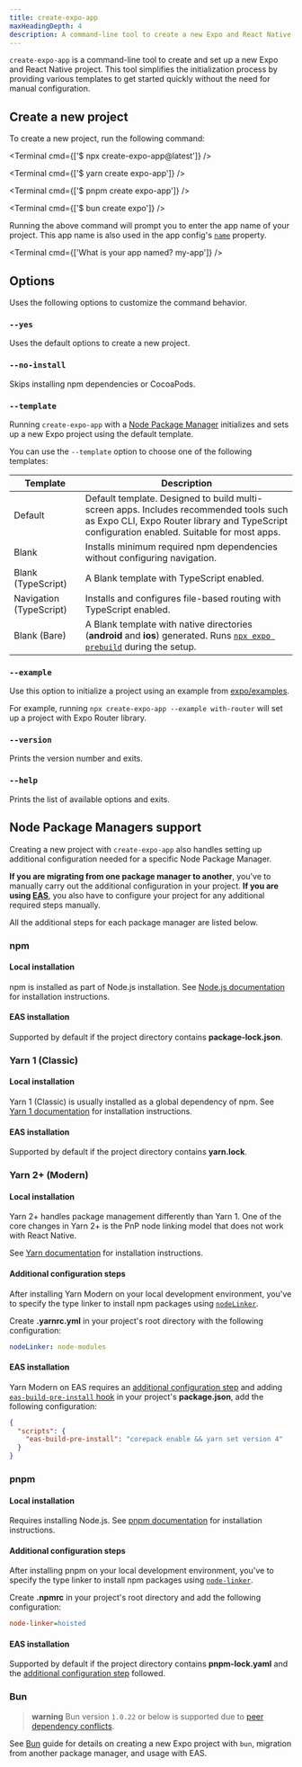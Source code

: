 ```yaml
---
title: create-expo-app
maxHeadingDepth: 4
description: A command-line tool to create a new Expo and React Native project.
---
```



`create-expo-app` is a command-line tool to create and set up a new Expo and React Native project. This tool simplifies the initialization process by providing various templates to get started quickly without the need for manual configuration.

## Create a new project

To create a new project, run the following command:

<Tabs>

<Tab label="npx">

<Terminal cmd={['$ npx create-expo-app@latest']} />

</Tab>

<Tab label="Yarn">

<Terminal cmd={['$ yarn create expo-app']} />

</Tab>

<Tab label="pnpm">

<Terminal cmd={['$ pnpm create expo-app']} />

</Tab>

<Tab label="bun">

<Terminal cmd={['$ bun create expo']} />

</Tab>

</Tabs>

Running the above command will prompt you to enter the app name of your project. This app name is also used in the app config's [`name`](/versions/latest/config/app/#name) property.

<Terminal cmd={['What is your app named? my-app']} />

## Options

Uses the following options to customize the command behavior.

### `--yes`

Uses the default options to create a new project.

### `--no-install`

Skips installing npm dependencies or CocoaPods.

### `--template`

Running `create-expo-app` with a [Node Package Manager](#node-package-managers-support) initializes and sets up a new Expo project using the default template.

You can use the `--template` option to choose one of the following templates:

| Template                | Description                                                                                                                                                                           |
| ----------------------- | ------------------------------------------------------------------------------------------------------------------------------------------------------------------------------------- |
| Default                 | Default template. Designed to build multi-screen apps. Includes recommended tools such as Expo CLI, Expo Router library and TypeScript configuration enabled. Suitable for most apps. |
| Blank                   | Installs minimum required npm dependencies without configuring navigation.                                                                                                            |
| Blank (TypeScript)      | A Blank template with TypeScript enabled.                                                                                                                                             |
| Navigation (TypeScript) | Installs and configures file-based routing with TypeScript enabled.                                                                                                                   |
| Blank (Bare)            | A Blank template with native directories (**android** and **ios**) generated. Runs [`npx expo prebuild`](/workflow/prebuild/) during the setup.                                       |

### `--example`

Use this option to initialize a project using an example from [expo/examples](https://github.com/expo/examples).

For example, running `npx create-expo-app --example with-router` will set up a project with Expo Router library.

### `--version`

Prints the version number and exits.

### `--help`

Prints the list of available options and exits.

## Node Package Managers support

Creating a new project with `create-expo-app` also handles setting up additional configuration needed for a specific Node Package Manager.

**If you are migrating from one package manager to another**, you've to manually carry out the additional configuration in your project. **If you are using [EAS](/eas/)**, you also have to configure your project for any additional required steps manually.

All the additional steps for each package manager are listed below.

### npm

#### Local installation

npm is installed as part of Node.js installation. See [Node.js documentation](https://nodejs.org/en/download/package-manager) for installation instructions.

#### EAS installation

Supported by default if the project directory contains **package-lock.json**.

### Yarn 1 (Classic)

#### Local installation

Yarn 1 (Classic) is usually installed as a global dependency of npm. See [Yarn 1 documentation](https://classic.yarnpkg.com/en/docs/getting-started) for installation instructions.

#### EAS installation

Supported by default if the project directory contains **yarn.lock**.

### Yarn 2+ (Modern)

#### Local installation

Yarn 2+ handles package management differently than Yarn 1. One of the core changes in Yarn 2+ is the PnP node linking model that does not work with React Native.

See [Yarn documentation](https://yarnpkg.com/getting-started/install) for installation instructions.

#### Additional configuration steps

After installing Yarn Modern on your local development environment, you've to specify the type linker to install npm packages using [`nodeLinker`](https://yarnpkg.com/features/linkers#nodelinker-node-modules).

Create **.yarnrc.yml** in your project's root directory with the following configuration:

```yml .yarnrc.yml
nodeLinker: node-modules
```

#### EAS installation

Yarn Modern on EAS requires an [additional configuration step](#additional-configuration-steps) and adding [`eas-build-pre-install` hook](/build-reference/npm-hooks/) in your project's **package.json**, add the following configuration:

```json package.json
{
  "scripts": {
    "eas-build-pre-install": "corepack enable && yarn set version 4"
  }
}
```

### pnpm

#### Local installation

Requires installing Node.js. See [pnpm documentation](https://pnpm.io/installation) for installation instructions.

#### Additional configuration steps

After installing pnpm on your local development environment, you've to specify the type linker to install npm packages using [`node-linker`](https://pnpm.io/npmrc#node-linker).

Create **.npmrc** in your project's root directory and add the following configuration:

```ini .npmrc
node-linker=hoisted
```

#### EAS installation

Supported by default if the project directory contains **pnpm-lock.yaml** and the [additional configuration step](#additional-configuration-steps-1) followed.

### Bun

> **warning** Bun version `1.0.22` or below is supported due to [peer dependency conflicts](https://github.com/oven-sh/bun/issues/9135).

See [Bun](/guides/using-bun/) guide for details on creating a new Expo project with `bun`, migration from another package manager, and usage with EAS.
